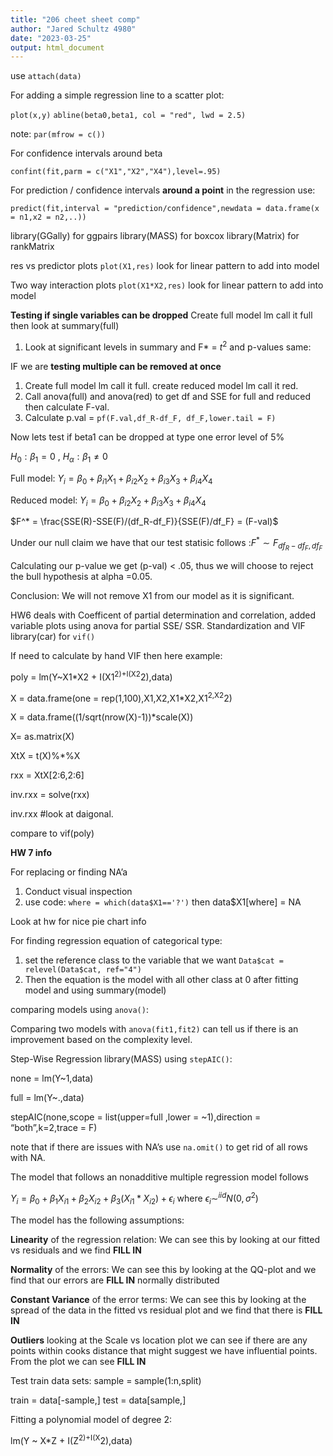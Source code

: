 ---
title: "206 cheet sheet comp"
author: "Jared Schultz 4980"
date: "2023-03-25"
output: html_document
---
use `attach(data)`

For adding a simple regression line to a scatter plot:

`plot(x,y)`
`abline(beta0,beta1, col = "red", lwd = 2.5)`

note: `par(mfrow = c())`

For confidence intervals around beta

`confint(fit,parm = c("X1","X2","X4"),level=.95)`

For prediction / confidence intervals **around a point** in the regression use:

`predict(fit,interval = "prediction/confidence",newdata = data.frame(x = n1,x2 = n2,..))`

library(GGally) for ggpairs
library(MASS) for boxcox
library(Matrix) for rankMatrix

res vs predictor plots `plot(X1,res)` look for linear pattern to add into model

Two way interaction plots `plot(X1*X2,res)` look for linear pattern to add into model

**Testing if single variables can be dropped**
Create full model lm call it full then look at summary(full)

1. Look at significant levels in summary and F* = $t^2$ and p-values same:

IF we are **testing multiple can be removed at once**

1. Create full model lm call it full. create reduced model lm call it red.
2. Call anova(full) and anova(red) to get df and SSE for full and reduced then calculate F-val.
3. Calculate p.val = `pf(F.val,df_R-df_F, df_F,lower.tail = F)`

$\text{Now lets test if beta1 can be dropped at type one error level of 5%}$

$H_0 : \beta_1 = 0\text{ , }H_\alpha : \beta_1 \ne 0$

$\text{Full model: } Y_i = \beta_0 +\beta_{i1}X_1 +\beta_{i2}X_2+\beta_{i3}X_3+\beta_{i4}X_4$

$\text{Reduced model: } Y_i = \beta_0 +\beta_{i2}X_2+\beta_{i3}X_3+\beta_{i4}X_4$

$F^* = \frac{SSE(R)-SSE(F)/(df_R-df_F)}{SSE(F)/df_F} = (F-val)$

$\text{Under our null claim we have that our test statisic follows :} F^* \sim F_{df_R-df_F,df_F}$

$\text{Calculating our p-value we get (p-val) < .05, thus we will choose to reject the bull hypothesis at alpha =0.05.}$

$\text{Conclusion: We will not remove X1 from our model as it is significant.}$


HW6 deals with Coefficent of partial determination and correlation, added variable plots using anova for partial SSE/ SSR. Standardization and VIF
library(car) for `vif()`

If need to calculate by hand  VIF then here example: 

poly = lm(Y~X1*X2 + I(X1^2)+I(X2^2),data)

X = data.frame(one = rep(1,100),X1,X2,X1*X2,X1^2,X2^2)

X = data.frame((1/sqrt(nrow(X)-1))*scale(X))

X= as.matrix(X)

XtX = t(X)%*%X

rxx = XtX[2:6,2:6]

inv.rxx = solve(rxx)

inv.rxx #look at daigonal.

compare to vif(poly)


**HW 7 info**

For replacing or finding NA'a

1. Conduct visual inspection 
2. use code: `where = which(data$X1=='?')` then data$X1[where] = NA 

Look at hw for nice pie chart info

For finding regression equation of categorical type:

1. set the reference class to the variable that we want `Data$cat = relevel(Data$cat, ref="4")` 
2. Then the equation is the model with all other class at 0 after fitting model and using summary(model)

comparing models using `anova()`:

Comparing two models with `anova(fit1,fit2)` can tell us if there is an improvement based on the complexity level. 

Step-Wise Regression library(MASS) using `stepAIC()`:

none = lm(Y~1,data)

full = lm(Y~.,data)

stepAIC(none,scope = list(upper=full ,lower = ~1),direction = "both",k=2,trace = F)

note that if there are issues with NA's use `na.omit()` to get rid of all rows with NA. 

The model that follows an nonadditive multiple regression model follows 

$Y_i = \beta_0 +\beta_1X_{i1} +\beta_2X_{i2} + \beta_3(X_{i1}*X_{i2}) +\epsilon_i$ where $\epsilon_i \sim^{iid} N(0,\sigma^2)$


The model has the following assumptions: 

**Linearity** of the regression relation: We can see this by looking at our fitted vs residuals and we find **FILL IN**

**Normality** of the errors: We can see this by looking at the QQ-plot and we find that our errors are **FILL IN** normally distributed

**Constant Variance** of the error terms: We can see this by looking at the spread of the data in the fitted vs residual plot and we find that there is **FILL IN**

**Outliers** looking at the Scale vs location plot we can see if there are any points within cooks distance that might suggest we have influential points. From the plot we can see **FILL IN**


Test train data sets:
sample = sample(1:n,split)

train = data[-sample,]
test = data[sample,]

Fitting a polynomial model of degree 2:

lm(Y ~ X*Z + I(Z^2)+I(X^2),data)






